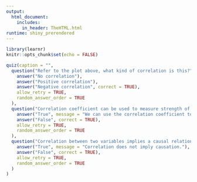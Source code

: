 ```yaml
---
output: 
  html_document:
    includes:
      in_header: TheHTML.html
runtime: shiny_prerendered
---
```


```r
library(learnr)
knitr::opts_chunk$set(echo = FALSE)
```

``` r
quiz(caption = "",
  question("Refer to the plot above, what kind of correlation is this?",
    answer("No correlation"),
    answer("Positive correlation"),
    answer("Negative correlation", correct = TRUE),
    allow_retry = TRUE,
    random_answer_order = TRUE
  ),
  question("Correlation coefficient can be used to measure strength of a nonlinear relationship.",
    answer("True", message = "We can use the correlation coefficient to measure the strength of a linear relationship between two variables, but not nonlinear relationship."),
    answer("False", correct = TRUE),
    allow_retry = TRUE,
    random_answer_order = TRUE
  ),
  question("Correlation between two variables implies a causal relationship.",
    answer("True", message = "Correlation does not imply causation."),
    answer("False", correct = TRUE),
    allow_retry = TRUE,
    random_answer_order = TRUE
  )
)
```

<div data-iframe-height></div>